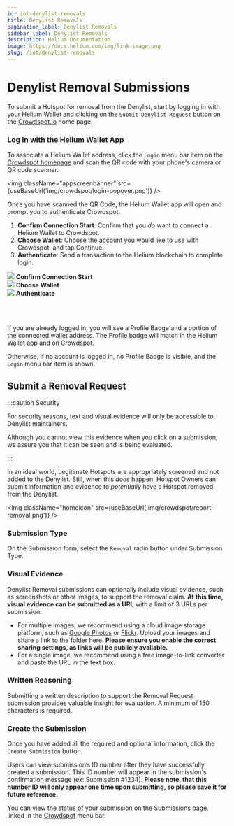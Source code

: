 ```yaml
---
id: iot-denylist-removals
title: Denylist Removals
pagination_label: Denylist Removals
sidebar_label: Denylist Removals
description: Helium Documentation
image: https://docs.helium.com/img/link-image.png
slug: /iot/denylist-removals
---
```



# Denylist Removal Submissions

To submit a Hotspot for removal from the Denylist, start by logging in with your Helium Wallet and
clicking on the `Submit Denylist Request` button on the [Crowdspot.io](https://crowdspot.io/) home
page.

### Log In with the Helium Wallet App

To associate a Helium Wallet address, click the `Login` menu bar item on the
[Crowdspot homepage](https://crowdspot.io/) and scan the QR code with your phone's camera or QR code
scanner.

<img className="appscreenbanner" src={useBaseUrl('img/crowdspot/login-popover.png')} />

Once you have scanned the QR Code, the Helium Wallet app will open and prompt you to authenticate
Crowdspot.

1. **Confirm Connection Start**: Confirm that you _do_ want to connect a Helium Wallet to Crowdspot.
2. **Choose Wallet**: Choose the account you would like to use with Crowdspot, and tap Continue.
3. **Authenticate**: Send a transaction to the Helium blockchain to complete login.

<div class="container" style={{ padding: 0, paddingTop: 0 }}>
  <div class="row">
    <div class="col col--4">
      <img className="appscreen" src={useBaseUrl('img/crowdspot/wallet-connect-prompt.png')} />
      <b>Confirm Connection Start</b>
    </div>
    <div class="col col--4">
      <img
        className="appscreen"
        src={useBaseUrl('img/crowdspot/wallet-connect-choose-account.png')}
      />
      <b>Choose Wallet</b>
    </div>
    <div class="col col--4">
      <img
        className="appscreen"
        src={useBaseUrl('img/crowdspot/wallet-connect-sending-transaction.png')}
      />
      <b>Authenticate</b>
    </div>
  </div>
</div>

<br></br>

If you are already logged in, you will see a Profile Badge and a portion of the connected wallet
address. The Profile badge will match in the Helium Wallet app and on Crowdspot.

Otherwise, if no account is logged in, no Profile Badge is visible, and the `Login` menu bar item is
shown.

## Submit a Removal Request

:::caution Security

For security reasons, text and visual evidence will only be accessible to Denylist maintainers.

Although you cannot view this evidence when you click on a submission, we assure you that it can be
seen and is being evaluated.

:::

In an ideal world, Legitimate Hotspots are appropriately screened and not added to the Denylist.
Still, when this _does_ happen, Hotspot Owners can submit information and evidence to _potentially_
have a Hotspot removed from the Denylist.

<img className="homeicon" src={useBaseUrl('img/crowdspot/report-removal.png')} />

### Submission Type

On the Submission form, select the `Removal` radio button under Submission Type.

### Visual Evidence

Denylist Removal submissions can optionally include visual evidence, such as screenshots or other
images, to support the removal claim. **At this time, visual evidence can be submitted as a URL**
with a limit of 3 URLs per submission.

- For multiple images, we recommend using a cloud image storage platform, such as
  [Google Photos](https://photos.google.com/) or [Flickr](https://www.flickr.com/). Upload your
  images and share a link to the folder here. **Please ensure you enable the correct sharing
  settings, as links will be publicly available.**
- For a single image, we recommend using a free image-to-link converter and paste the URL in the
  text box.

### Written Reasoning

Submitting a written description to support the Removal Request submission provides valuable insight
for evaluation. A minimum of 150 characters is required.

### Create the Submission

Once you have added all the required and optional information, click the `Create Submission` button.

Users can view submission’s ID number after they have successfully created a submission. This ID
number will appear in the submission's confirmation message (ex: Submission #1234). **Please note,
that this number ID will only appear one time upon submitting, so please save it for future
reference.**

You can view the status of your submission on the
[Submissions page](https://www.crowdspot.io/submissions/), linked in the
[Crowdspot](https://crowdspot.io/) menu bar.
